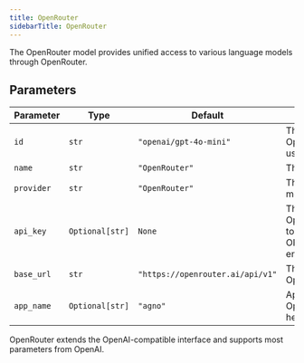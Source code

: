 ```yaml
---
title: OpenRouter
sidebarTitle: OpenRouter
---
```


The OpenRouter model provides unified access to various language models through OpenRouter.

## Parameters

| Parameter    | Type               | Default                        | Description                                                           |
| ------------ | ------------------ | ------------------------------ | --------------------------------------------------------------------- |
| `id`         | `str`              | `"openai/gpt-4o-mini"`         | The id of the OpenRouter model to use                                |
| `name`       | `str`              | `"OpenRouter"`                | The name of the model                                                 |
| `provider`   | `str`              | `"OpenRouter"`                | The provider of the model                                             |
| `api_key`    | `Optional[str]`    | `None`                         | The API key for OpenRouter (defaults to OPENROUTER_API_KEY env var)  |
| `base_url`   | `str`              | `"https://openrouter.ai/api/v1"` | The base URL for the OpenRouter API                                |
| `app_name`   | `Optional[str]`    | `"agno"`                       | Application name for OpenRouter request headers                       |

OpenRouter extends the OpenAI-compatible interface and supports most parameters from OpenAI.